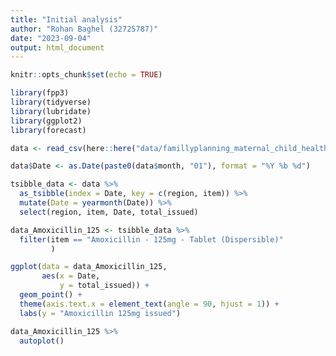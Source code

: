 ```yaml
---
title: "Initial analysis"
author: "Rohan Baghel (32725787)"
date: "2023-09-04"
output: html_document
---
```


```r
knitr::opts_chunk$set(echo = TRUE)

library(fpp3)
library(tidyverse)
library(lubridate)
library(ggplot2)
library(forecast)
```

```r
data <- read_csv(here::here("data/famillyplanning_maternal_child_health_products.csv"))

data$Date <- as.Date(paste0(data$month, "01"), format = "%Y %b %d")

tsibble_data <- data %>%
  as_tsibble(index = Date, key = c(region, item)) %>%
  mutate(Date = yearmonth(Date)) %>%
  select(region, item, Date, total_issued)

```


```r
data_Amoxicillin_125 <- tsibble_data %>% 
  filter(item == "Amoxicillin - 125mg - Tablet (Dispersible)"
         )

ggplot(data = data_Amoxicillin_125, 
       aes(x = Date,
           y = total_issued)) +
  geom_point() +
  theme(axis.text.x = element_text(angle = 90, hjust = 1)) +
  labs(y = "Amoxicillin 125mg issued")

data_Amoxicillin_125 %>% 
  autoplot()
```



